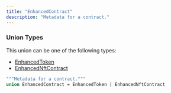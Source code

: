 ```yaml
---
title: "EnhancedContract"
description: "Metadata for a contract."
---
```


### Union Types

This union can be one of the following types:

- [EnhancedToken](/api-reference/types/enhancedtoken)
- [EnhancedNftContract](/api-reference/types/enhancednftcontract)


```graphql EnhancedContract
"""Metadata for a contract."""
union EnhancedContract = EnhancedToken | EnhancedNftContract
```
